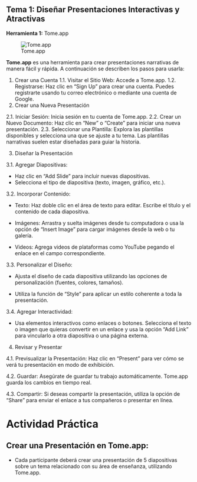 :::{.justify}
## Tema 1: Diseñar Presentaciones Interactivas y Atractivas

**Herramienta 1:** Tome.app

![Tome.app](../images/tome-logo.png){with=40px}

**Tome.app** es una herramienta para crear presentaciones narrativas de manera fácil y rápida. A continuación se describen los pasos para usarla:

1. Crear una Cuenta
    1.1. Visitar el Sitio Web: Accede a Tome.app.
    1.2. Registrarse: Haz clic en "Sign Up" para crear una cuenta. Puedes registrarte usando tu correo electrónico o mediante una cuenta de Google.
2. Crear una Nueva Presentación

2.1. Iniciar Sesión: Inicia sesión en tu cuenta de Tome.app.
2.2. Crear un Nuevo Documento: Haz clic en "New" o "Create" para iniciar una nueva presentación.
2.3. Seleccionar una Plantilla: Explora las plantillas disponibles y selecciona una que se ajuste a tu tema. Las plantillas narrativas suelen estar diseñadas para guiar la historia.

3. Diseñar la Presentación

3.1. Agregar Diapositivas:

-   Haz clic en "Add Slide" para incluir nuevas diapositivas.
-   Selecciona el tipo de diapositiva (texto, imagen, gráfico, etc.).

3.2. Incorporar Contenido:

-   Texto: Haz doble clic en el área de texto para editar. Escribe el título y el contenido de cada diapositiva.

-   Imágenes: Arrastra y suelta imágenes desde tu computadora o usa la opción de "Insert Image" para cargar imágenes desde la web o tu galería.

-   Videos: Agrega videos de plataformas como YouTube pegando el enlace en el campo correspondiente.

3.3. Personalizar el Diseño:

- Ajusta el diseño de cada diapositiva utilizando las opciones de personalización (fuentes, colores, tamaños).

-   Utiliza la función de "Style" para aplicar un estilo coherente a toda la presentación.

3.4. Agregar Interactividad:

-   Usa elementos interactivos como enlaces o botones. Selecciona el texto o imagen que quieras convertir en un enlace y usa la opción "Add Link" para vincularlo a otra diapositiva o una página externa.

4. Revisar y Presentar

4.1.    Previsualizar la Presentación: Haz clic en "Present" para ver cómo se verá tu presentación en modo de exhibición.

4.2. Guardar: Asegúrate de guardar tu trabajo automáticamente. Tome.app guarda los cambios en tiempo real.

4.3. Compartir: Si deseas compartir la presentación, utiliza la opción de "Share" para enviar el enlace a tus compañeros o presentar en línea.

# Actividad Práctica

## Crear una Presentación en Tome.app:

-   Cada participante deberá crear una presentación de 5 diapositivas sobre un tema relacionado con su área de enseñanza, utilizando Tome.app.
:::